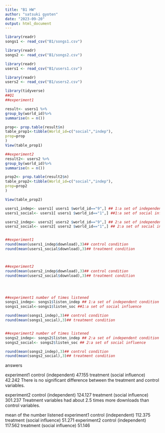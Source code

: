 ```yaml
---
title: "B1 HW"
author: "satsuki gyoten"
date: "2023-09-20"
output: html_document
---
```


```r
library(readr)
songs1 <- read_csv("B1/songs1.csv")

library(readr)
songs2 <- read_csv("B1/songs2.csv")

library(readr)
users1 <- read_csv("B1/users1.csv")

library(readr)
users2 <- read_csv("B1/users2.csv")
```


```r

library(tidyverse)
##Q1
##experiment1

result<- users1 %>%
group_by(world_id)%>%
summarise(n = n())

prop<- prop.table(result$n)
table_prop1<-tibble(World_id=c("social","indep"),
prop=prop
)
View(table_prop1)

##experiment2
result2<- users2 %>%
group_by(world_id)%>%
summarise(n = n())

prop2<- prop.table(result2$n)
table_prop2<-tibble(World_id=c("social","indep"),
prop=prop2
)

View(table_prop2)
```


```r
users1_indep<- users1[ users1 $world_id=="9",] ## 1:a set of independent condition
users1_social<- users1[ users1 $world_id=="1",] ##1:a set of social influence 

users2_indep<- users2[ users2 $world_id=="9",] ## 2:a set of independent condition
users2_social<- users2[ users2 $world_id=="1",] ## 2:a set of social influence 


##experiment1
round(mean(users1_indep$download),3)## control condition
round(mean(users1_social$download),3)## treatment condition



##experiment2
round(mean(users2_indep$download),3)## control condition
round(mean(users2_social$download),3)## treatment condition




##experiment1 number of times listened
songs1_indep<- songs1$listen_indep ## 1:a set of independent condition
songs1_social<-songs1$listen_soc ##1:a set of social influence

round(mean(songs1_indep),3)## control condition
round(mean(songs1_social),3)## treatment condition


##experiment2 number of times listened
songs2_indep<- songs2$listen_indep ## 2:a set of independent condition
songs2_social<- songs2$listen_soc ## 2:a set of social influence

round(mean(songs2_indep),3)## control condition
round(mean(songs2_social),3)## treatment condition


```
answers

experiment1
control (independent) 47.155
treatment (social influence) 42.242
There is no significant difference between the treatment and control variables.


experiment2
control (independent) 124.127
treatment (social influence) 301.237
Treatment variables had about 2.5 times more downloads than control variables.

mean of the number listened
experiment1
control (independent) 112.375
treatment (social influence) 51.271
experiment2
control (independent) 117.562
treatment (social influence) 51.146


```r

```

```r

```

```r

```

```r

```